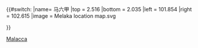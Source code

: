 {{#switch:{{{1}}}
|name= 马六甲
|top = 2.516
|bottom = 2.035
|left = 101.854
|right = 102.615
|image = Melaka location map.svg

}}<noinclude>
{{Location map/Info}}
[[Category:马来西亚地理位置图模板|Malacca]]
</noinclude>